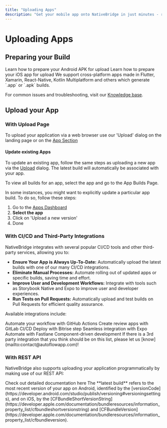 ```yaml
---
title: "Uploading Apps"
description: "Get your mobile app onto NativeBridge in just minutes - ready to use across all major devices and operating systems."
---
```


# Uploading Apps

## Preparing your Build

<CardGroup cols={2}>
  <Card title="Android" icon="android" href="/platform/app-management/uploading-apps/android">
    Learn how to prepare your Android APK for upload
  </Card>
  <Card title="iOS" icon="apple" href="/platform/app-management/uploading-apps/ios">
    Learn how to prepare your iOS app for upload
  </Card>
</CardGroup>

<Info>
We support cross-platform apps made in Flutter, Xamarin, React-Native, Kotlin Multiplatform and others which generate `.app` or `.apk` builds.

For common issues and troubleshooting, visit our [Knowledge base](https://support.nativebridge.dev/uploading-and-installing-apps).
</Info>

## Upload your App

### With Upload Page

To upload your application via a web browser use our 'Upload' dialog on the landing page or on the [App Section](https://nativebridge.io/dashboard/apps)

#### Update existing Apps

To update an existing app, follow the same steps as uploading a new app via the [Upload](https://nativebridge.io/upload) dialog. The latest build will automatically be associated with your app.

To view all builds for an app, select the app and go to the App Builds Page.

<Warning>
In some instances, you might want to explicitly update a particular app build. To do so, follow these steps:

1. Go to the [Apps Dashboard](https://nativebridge.io/dashboard/apps)
2. **Select the app**
3. Click on 'Upload a new version'
4. Done
</Warning>

### With CI/CD and Third-Party Integrations

NativeBridge integrates with several popular CI/CD tools and other third-party services, allowing you to:

* **Ensure Your App is Always Up-To-Date:**
  Automatically upload the latest builds with one of our many CI/CD integrations.
* **Eliminate Manual Processes:**
  Automate rolling out of updated apps or specific builds, saving time and effort.
* **Improve User and Development Workflows:**
  Integrate with tools such as Storybook Native and Expo to improve user and developer experiences.
* **Run Tests on Pull Requests:**
  Automatically upload and test builds on Pull Requests for efficient quality assurance.

Available integrations include:

<CardGroup cols={3}>
  <Card title="GitHub Actions" icon="github" href="https://github.com/nativebridge/github-action-nativebridge">
    Automate your workflow with GitHub Actions
  </Card>
  <Card title="GitLab" icon="gitlab" href="https://docs.nativebridge.dev/guides/gitlab-integration">
    Create review apps with GitLab CI/CD
  </Card>
  <Card title="Bitrise" icon="code-branch" href="https://bitrise.io/integrations/steps/nativebridge-deploy">
    Deploy with Bitrise step
  </Card>
  <Card title="Expo" icon="mobile" href="https://expo.dev/">
    Seamless integration with Expo
  </Card>
  <Card title="Fastlane" icon="rocket" href="https://docs.fastlane.tools/actions/nativebridge/">
    Automate with Fastlane
  </Card>
  <Card title="Storybook Native" icon="book" href="https://github.com/storybookjs/native">
    Component-driven development
  </Card>
</CardGroup>

<Info>
If there is a 3rd party integration that you think should be on this list, please let us [know](mailto:contact@autoflowapp.com)!
</Info>

### With REST API

NativeBridge also supports uploading your application programmatically by making use of our REST API:

<CardGroup cols={1}>
  <Card title="API Documentation" icon="plus" href="/rest-api/create-new-app">
    Check out detailed documentation here
  </Card>
</CardGroup>

<Note>
The **latest build** refers to the most recent version of your app on Android, identified by the [versionCode](https://developer.android.com/studio/publish/versioning#versioningsettings), and on iOS, by the [CFBundleShortVersionString](https://developer.apple.com/documentation/bundleresources/information_property_list/cfbundleshortversionstring) and [CFBundleVersion](https://developer.apple.com/documentation/bundleresources/information_property_list/cfbundleversion).
</Note>